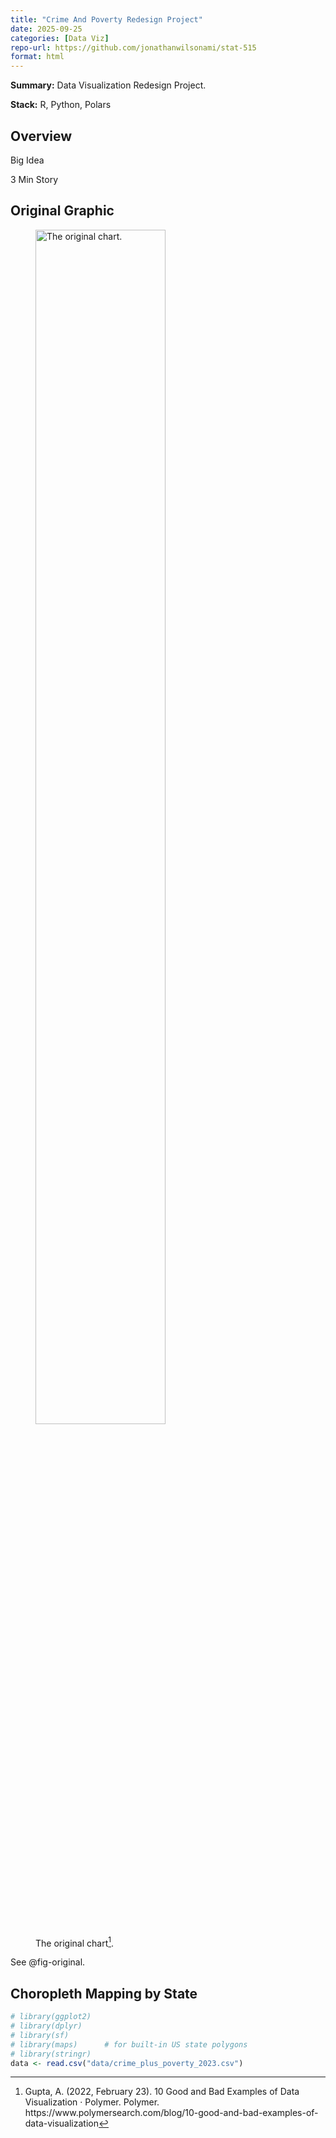 ```yaml
---
title: "Crime And Poverty Redesign Project"
date: 2025-09-25
categories: [Data Viz]
repo-url: https://github.com/jonathanwilsonami/stat-515
format: html
---
```


**Summary:** Data Visualization Redesign Project. 

::: {.badges}
**Stack:** R, Python, Polars
:::

## Overview

Big Idea

3 Min Story

## Original Graphic

![The original chart[^refnote].](/images/old-chart-bubble-chart-crime.png){#fig-original fig-align="center" width="70%"}

[^refnote]: Gupta, A. (2022, February 23). 10 Good and Bad Examples of Data Visualization · Polymer. Polymer. https://www.polymersearch.com/blog/10-good-and-bad-examples-of-data-visualization


See @fig-original.


## Choropleth Mapping by State


```r

# library(ggplot2)
# library(dplyr)
# library(sf)
# library(maps)      # for built-in US state polygons
# library(stringr)
data <- read.csv("data/crime_plus_poverty_2023.csv")


```